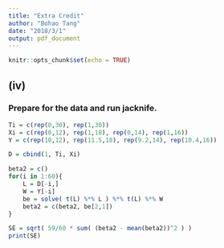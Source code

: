 ```yaml
---
title: "Extra Credit"
author: "Bohao Tang"
date: "2018/3/1"
output: pdf_document
---
```


```r
knitr::opts_chunk$set(echo = TRUE)
```

## (iv)

### Prepare for the data and run jacknife.
```r
Ti = c(rep(0,30), rep(1,30))
Xi = c(rep(0,12), rep(1,18), rep(0,14), rep(1,16))
Y = c(rep(10,12), rep(11.5,18), rep(9.2,14), rep(10.4,16))

D = cbind(1, Ti, Xi)

beta2 = c()
for(i in 1:60){
    L = D[-i,]
    W = Y[-i]
    be = solve( t(L) %*% L ) %*% t(L) %*% W
    beta2 = c(beta2, be[2,1])
}

SE = sqrt( 59/60 * sum( (beta2 - mean(beta2))^2 ) )
print(SE)
```